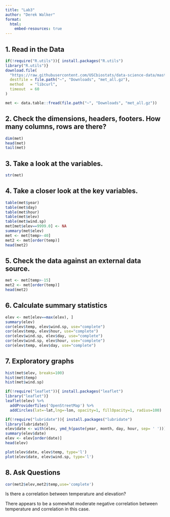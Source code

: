 ```yaml
---
title: "Lab3"
author: "Derek Walker"
format:
  html:
    embed-resources: true
---
```

## 1. Read in the Data

```r
if(!require("R.utils")){ install.packages("R.utils")
library("R.utils")}
download.file(
  "https://raw.githubusercontent.com/USCbiostats/data-science-data/master/02_met/met_all.gz",
  destfile = file.path("~", "Downloads", "met_all.gz"),
  method   = "libcurl",
  timeout  = 60
)

met <- data.table::fread(file.path("~", "Downloads", "met_all.gz"))
```

## 2. **Check the dimensions, headers, footers. How many columns, rows are there?**

```r
dim(met)
head(met)
tail(met)
```

## 3. **Take a look at the variables.**

```r
str(met)
```

## 4. **Take a closer look at the key variables.**

```r
table(met$year)
table(met$day)
table(met$hour)
table(met$elev)
table(met$wind.sp)
met[met$elev==9999.0] <- NA
summary(met$elev)
met <- met[temp>-40]
met2 <- met[order(temp)]
head(met2)
```

## 5. **Check the data against an external data source.**

```r
met <- met[temp>-15]
met2 <- met[order(temp)]
head(met2)
```

## 6. **Calculate summary statistics**

```r
elev <- met[elev==max(elev), ]
summary(elev)
cor(elev$temp, elev$wind.sp, use="complete")
cor(elev$temp, elev$hour, use="complete")
cor(elev$wind.sp, elev$day, use="complete")
cor(elev$wind.sp, elev$hour, use="complete")
cor(elev$temp, elev$day, use="complete")
```

## 7. **Exploratory graphs**

```r
hist(met$elev, breaks=100)
hist(met$temp)
hist(met$wind.sp)

if(!require("leaflet")){ install.packages("leaflet")
library("leaflet")}
leaflet(elev) %>%
  addProviderTiles('OpenStreetMap') %>% 
  addCircles(lat=~lat,lng=~lon, opacity=1, fillOpacity=1, radius=100)

if(!require("lubridate")){ install.packages("lubridate")
library(lubridate)}
elev$date <- with(elev, ymd_h(paste(year, month, day, hour, sep= ' ')))
summary(elev$date)
elev <- elev[order(date)]
head(elev)

plot(elev$date, elev$temp, type='l')
plot(elev$date, elev$wind.sp, type='l')
```

## 8. Ask Questions

```r
cor(met2$elev,met2$temp,use='complete')

```

Is there a correlation between temperature and elevation?

There appears to be a somewhat moderate negative correlation between temperature and correlation in this case.